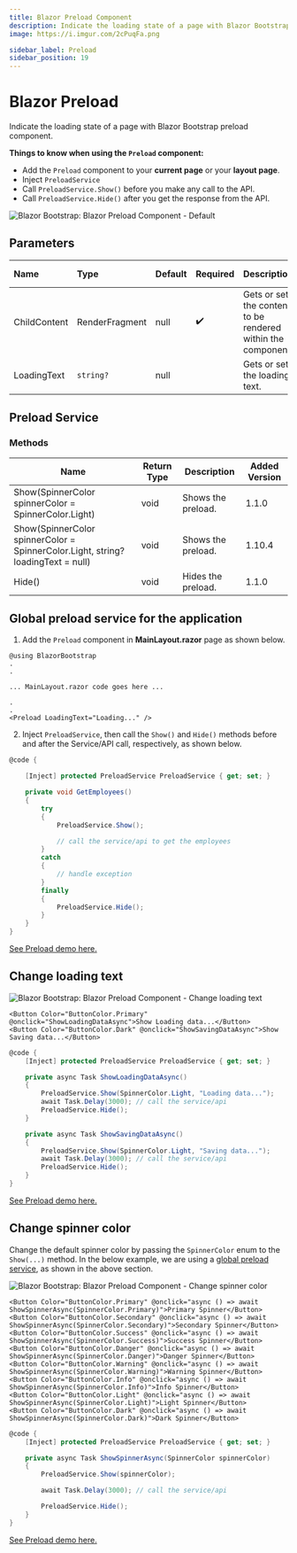 ```yaml
---
title: Blazor Preload Component
description: Indicate the loading state of a page with Blazor Bootstrap preload component.
image: https://i.imgur.com/2cPuqFa.png

sidebar_label: Preload
sidebar_position: 19
---
```



# Blazor Preload

Indicate the loading state of a page with Blazor Bootstrap preload component.

<CarbonAd />

**Things to know when using the `Preload` component:**

- Add the `Preload` component to your **current page** or your **layout page**.
- Inject `PreloadService`
- Call `PreloadService.Show()` before you make any call to the API.
- Call `PreloadService.Hide()` after you get the response from the API.

<img src="https://i.imgur.com/2cPuqFa.png" alt="Blazor Bootstrap: Blazor Preload Component - Default" />

## Parameters

| Name | Type | Default | Required | Description | Added Version |
|:--|:--|:--|:--|:--|:--|
| ChildContent | RenderFragment | null | ✔️ | Gets or sets the content to be rendered within the component. | 1.1.0 |
| LoadingText | `string?` | null | | Gets or sets the loading text. | 1.10.4 |

## Preload Service

### Methods

| Name | Return Type | Description | Added Version |
|--|--|--|--|
| Show(SpinnerColor spinnerColor = SpinnerColor.Light) | void | Shows the preload. | 1.1.0 |
| Show(SpinnerColor spinnerColor = SpinnerColor.Light, string? loadingText = null) | void | Shows the preload. | 1.10.4 |
| Hide() | void | Hides the preload. | 1.1.0 |

## Global preload service for the application

1. Add the `Preload` component in **MainLayout.razor** page as shown below.

```cshtml {} showLineNumbers
@using BlazorBootstrap
.
.

... MainLayout.razor code goes here ...

.
.
<Preload LoadingText="Loading..." />
```

2. Inject `PreloadService`, then call the `Show()` and `Hide()` methods before and after the Service/API call, respectively, as shown below.

```cs {} showLineNumbers
@code {

    [Inject] protected PreloadService PreloadService { get; set; }

    private void GetEmployees()
    {
        try
        {
            PreloadService.Show();

            // call the service/api to get the employees
        }
        catch
        {
            // handle exception
        }
        finally
        {
            PreloadService.Hide();
        }
    }
}
```

[See Preload demo here.](https://demos.blazorbootstrap.com/preload#global-preload-service-for-the-application)

## Change loading text

<img src="https://i.imgur.com/nzNRyp7.png" alt="Blazor Bootstrap: Blazor Preload Component - Change loading text" />

```cshtml {} showLineNUmbers
<Button Color="ButtonColor.Primary" @onclick="ShowLoadingDataAsync">Show Loading data...</Button>
<Button Color="ButtonColor.Dark" @onclick="ShowSavingDataAsync">Show Saving data...</Button>
```

```cs {} showLineNumbers
@code {
    [Inject] protected PreloadService PreloadService { get; set; }

    private async Task ShowLoadingDataAsync()
    {
        PreloadService.Show(SpinnerColor.Light, "Loading data...");
        await Task.Delay(3000); // call the service/api
        PreloadService.Hide();
    }

    private async Task ShowSavingDataAsync()
    {
        PreloadService.Show(SpinnerColor.Light, "Saving data...");
        await Task.Delay(3000); // call the service/api
        PreloadService.Hide();
    }
}
```

[See Preload demo here.](https://demos.blazorbootstrap.com/preload#change-loading-text)

## Change spinner color

Change the default spinner color by passing the `SpinnerColor` enum to the `Show(...)` method. In the below example, we are using a [global preload service](/components/preload#global-preload-service-for-the-application), as shown in the above section.

<img src="https://i.imgur.com/5PVt5bX.png" alt="Blazor Bootstrap: Blazor Preload Component - Change spinner color" />

```cshml {} showLineNumbers
<Button Color="ButtonColor.Primary" @onclick="async () => await ShowSpinnerAsync(SpinnerColor.Primary)">Primary Spinner</Button>
<Button Color="ButtonColor.Secondary" @onclick="async () => await ShowSpinnerAsync(SpinnerColor.Secondary)">Secondary Spinner</Button>
<Button Color="ButtonColor.Success" @onclick="async () => await ShowSpinnerAsync(SpinnerColor.Success)">Success Spinner</Button>
<Button Color="ButtonColor.Danger" @onclick="async () => await ShowSpinnerAsync(SpinnerColor.Danger)">Danger Spinner</Button>
<Button Color="ButtonColor.Warning" @onclick="async () => await ShowSpinnerAsync(SpinnerColor.Warning)">Warning Spinner</Button>
<Button Color="ButtonColor.Info" @onclick="async () => await ShowSpinnerAsync(SpinnerColor.Info)">Info Spinner</Button>
<Button Color="ButtonColor.Light" @onclick="async () => await ShowSpinnerAsync(SpinnerColor.Light)">Light Spinner</Button>
<Button Color="ButtonColor.Dark" @onclick="async () => await ShowSpinnerAsync(SpinnerColor.Dark)">Dark Spinner</Button>
```

```cs {} showLineNumbers
@code {
    [Inject] protected PreloadService PreloadService { get; set; }

    private async Task ShowSpinnerAsync(SpinnerColor spinnerColor)
    {
        PreloadService.Show(spinnerColor);

        await Task.Delay(3000); // call the service/api

        PreloadService.Hide();
    }
}
```

[See Preload demo here.](https://demos.blazorbootstrap.com/preload#change-spinner-color)